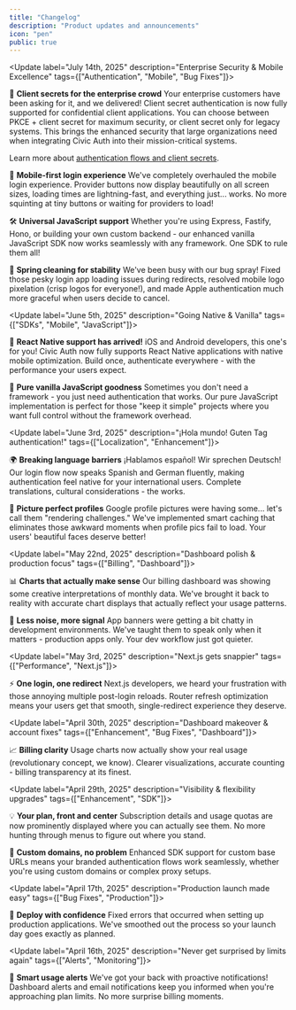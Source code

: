 ```yaml
---
title: "Changelog"
description: "Product updates and announcements"
icon: "pen"
public: true
---
```


<Update label="July 14th, 2025" description="Enterprise Security & Mobile Excellence" tags={["Authentication", "Mobile", "Bug Fixes"]}>

🔐 **Client secrets for the enterprise crowd**
Your enterprise customers have been asking for it, and we delivered! Client secret authentication is now fully supported for confidential client applications. You can choose between PKCE + client secret for maximum security, or client secret only for legacy systems. This brings the enhanced security that large organizations need when integrating Civic Auth into their mission-critical systems.

Learn more about [authentication flows and client secrets](/overview/authentication-flows).

📱 **Mobile-first login experience**
We've completely overhauled the mobile login experience. Provider buttons now display beautifully on all screen sizes, loading times are lightning-fast, and everything just... works. No more squinting at tiny buttons or waiting for providers to load!

🛠️ **Universal JavaScript support**
Whether you're using Express, Fastify, Hono, or building your own custom backend - our enhanced vanilla JavaScript SDK now works seamlessly with any framework. One SDK to rule them all!

🐛 **Spring cleaning for stability**
We've been busy with our bug spray! Fixed those pesky login app loading issues during redirects, resolved mobile logo pixelation (crisp logos for everyone!), and made Apple authentication much more graceful when users decide to cancel.

</Update>

<Update label="June 5th, 2025" description="Going Native & Vanilla" tags={["SDKs", "Mobile", "JavaScript"]}>

📱 **React Native support has arrived!**
iOS and Android developers, this one's for you! Civic Auth now fully supports React Native applications with native mobile optimization. Build once, authenticate everywhere - with the performance your users expect.

🍦 **Pure vanilla JavaScript goodness**
Sometimes you don't need a framework - you just need authentication that works. Our pure JavaScript implementation is perfect for those "keep it simple" projects where you want full control without the framework overhead.

</Update>

<Update label="June 3rd, 2025" description="¡Hola mundo! Guten Tag authentication!" tags={["Localization", "Enhancement"]}>

🌍 **Breaking language barriers**
¡Hablamos español! Wir sprechen Deutsch! Our login flow now speaks Spanish and German fluently, making authentication feel native for your international users. Complete translations, cultural considerations - the works.

📸 **Picture perfect profiles**
Google profile pictures were having some... let's call them "rendering challenges." We've implemented smart caching that eliminates those awkward moments when profile pics fail to load. Your users' beautiful faces deserve better!

</Update>

<Update label="May 22nd, 2025" description="Dashboard polish & production focus" tags={["Billing", "Dashboard"]}>

📊 **Charts that actually make sense**
Our billing dashboard was showing some creative interpretations of monthly data. We've brought it back to reality with accurate chart displays that actually reflect your usage patterns.

🎯 **Less noise, more signal**
App banners were getting a bit chatty in development environments. We've taught them to speak only when it matters - production apps only. Your dev workflow just got quieter.

</Update>

<Update label="May 3rd, 2025" description="Next.js gets snappier" tags={["Performance", "Next.js"]}>

⚡ **One login, one redirect**
Next.js developers, we heard your frustration with those annoying multiple post-login reloads. Router refresh optimization means your users get that smooth, single-redirect experience they deserve.

</Update>

<Update label="April 30th, 2025" description="Dashboard makeover & account fixes" tags={["Enhancement", "Bug Fixes", "Dashboard"]}>

📈 **Billing clarity**
Usage charts now actually show your real usage (revolutionary concept, we know). Clearer visualizations, accurate counting - billing transparency at its finest.

</Update>

<Update label="April 29th, 2025" description="Visibility & flexibility upgrades" tags={["Enhancement", "SDK"]}>

💡 **Your plan, front and center**
Subscription details and usage quotas are now prominently displayed where you can actually see them. No more hunting through menus to figure out where you stand.

🔗 **Custom domains, no problem**
Enhanced SDK support for custom base URLs means your branded authentication flows work seamlessly, whether you're using custom domains or complex proxy setups.

</Update>

<Update label="April 17th, 2025" description="Production launch made easy" tags={["Bug Fixes", "Production"]}>

🚀 **Deploy with confidence**
Fixed errors that occurred when setting up production applications. We've smoothed out the process so your launch day goes exactly as planned.

</Update>

<Update label="April 16th, 2025" description="Never get surprised by limits again" tags={["Alerts", "Monitoring"]}>

🚨 **Smart usage alerts**
We've got your back with proactive notifications! Dashboard alerts and email notifications keep you informed when you're approaching plan limits. No more surprise billing moments.

</Update>